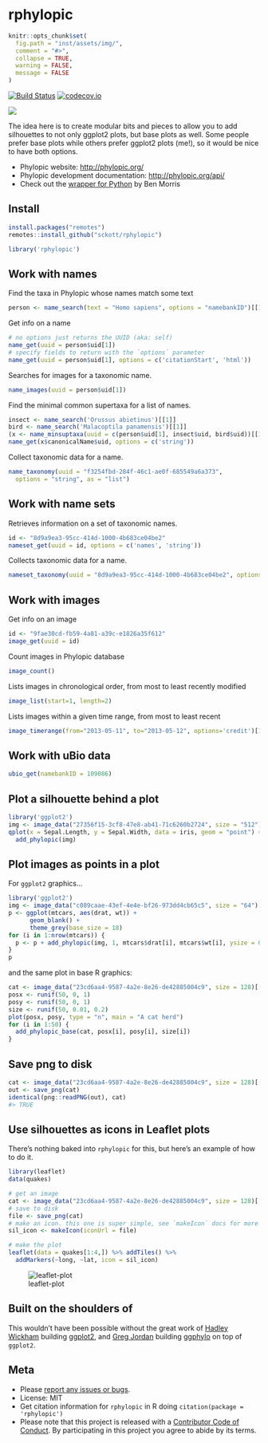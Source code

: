 rphylopic
=======

```r
knitr::opts_chunk$set(
  fig.path = "inst/assets/img/",
  comment = "#>",
  collapse = TRUE,
  warning = FALSE,
  message = FALSE
)
```

[![Build Status](https://api.travis-ci.org/sckott/rphylopic.png)](https://travis-ci.org/sckott/rphylopic)
[![codecov.io](https://codecov.io/github/sckott/rphylopic/coverage.svg?branch=master)](https://codecov.io/github/sckott/rphylopic?branch=master)

![](http://phylopic.org/assets/images/submissions/bedd622a-4de2-4067-8c70-4aa44326d229.128.png)

The idea here is to create modular bits and pieces to allow you to add silhouettes to not only ggplot2 plots, but base plots as well. Some people prefer base plots while others prefer ggplot2 plots (me!), so it would be nice to have both options.

+ Phylopic website: <http://phylopic.org/>
+ Phylopic development documentation: <http://phylopic.org/api/>
+ Check out the [wrapper for Python](https://github.com/bendmorris/python-phylopic) by Ben Morris

## Install

```r
install.packages("remotes")
remotes::install_github("sckott/rphylopic")
```

```r
library('rphylopic')
```

## Work with names

Find the taxa in Phylopic whose names match some text

```r
person <- name_search(text = "Homo sapiens", options = "namebankID")[[1]]
```

Get info on a name

```r
# no options just returns the UUID (aka: self)
name_get(uuid = person$uid[1])
# specify fields to return with the `options` parameter
name_get(uuid = person$uid[1], options = c('citationStart', 'html'))
```

Searches for images for a taxonomic name.

```r
name_images(uuid = person$uid[1])
```

Find the minimal common supertaxa for a list of names.

```r
insect <- name_search('Orussus abietinus')[[1]]
bird <- name_search('Malacoptila panamensis')[[1]]
(x <- name_minsuptaxa(uuid = c(person$uid[1], insect$uid, bird$uid))[[1]])
name_get(x$canonicalName$uid, options = c('string'))
```

Collect taxonomic data for a name.

```r
name_taxonomy(uuid = "f3254fbd-284f-46c1-ae0f-685549a6a373", 
  options = "string", as = "list")
```

## Work with name sets

Retrieves information on a set of taxonomic names.

```r
id <- "8d9a9ea3-95cc-414d-1000-4b683ce04be2"
nameset_get(uuid = id, options = c('names', 'string'))
```

Collects taxonomic data for a name.

```r
nameset_taxonomy(uuid = "8d9a9ea3-95cc-414d-1000-4b683ce04be2", options = "string")$taxa[1:2]
```

## Work with images

Get info on an image

```r
id <- "9fae30cd-fb59-4a81-a39c-e1826a35f612"
image_get(uuid = id)
```

Count images in Phylopic database

```r
image_count()
```

Lists images in chronological order, from most to least recently modified

```r
image_list(start=1, length=2)
```

Lists images within a given time range, from most to least recent

```r
image_timerange(from="2013-05-11", to="2013-05-12", options='credit')[1:2]
```

## Work with uBio data

```r
ubio_get(namebankID = 109086)
```

## Plot a silhouette behind a plot

```r
library('ggplot2')
img <- image_data("27356f15-3cf8-47e8-ab41-71c6260b2724", size = "512")[[1]]
qplot(x = Sepal.Length, y = Sepal.Width, data = iris, geom = "point") +
  add_phylopic(img)
```

## Plot images as points in a plot

For `ggplot2` graphics...

```r
library('ggplot2')
img <- image_data("c089caae-43ef-4e4e-bf26-973dd4cb65c5", size = "64")[[1]]
p <- ggplot(mtcars, aes(drat, wt)) +
      geom_blank() +
      theme_grey(base_size = 18)
for (i in 1:nrow(mtcars)) {
  p <- p + add_phylopic(img, 1, mtcars$drat[i], mtcars$wt[i], ysize = 0.3)
}
p
```

and the same plot in base R graphics:

```r
cat <- image_data("23cd6aa4-9587-4a2e-8e26-de42885004c9", size = 128)[[1]]
posx <- runif(50, 0, 1)
posy <- runif(50, 0, 1)
size <- runif(50, 0.01, 0.2)
plot(posx, posy, type = "n", main = "A cat herd")
for (i in 1:50) {
  add_phylopic_base(cat, posx[i], posy[i], size[i])
}
```

## Save png to disk

```r
cat <- image_data("23cd6aa4-9587-4a2e-8e26-de42885004c9", size = 128)[[1]]
out <- save_png(cat)
identical(png::readPNG(out), cat)
#> TRUE
```

## Use silhouettes as icons in Leaflet plots

There's nothing baked into `rphylopic` for this, but here's an example of how to do it.

```r
library(leaflet)
data(quakes)

# get an image
cat <- image_data("23cd6aa4-9587-4a2e-8e26-de42885004c9", size = 128)[[1]]
# save to disk
file <- save_png(cat)
# make an icon. this one is super simple, see `makeIcon` docs for more options
sil_icon <- makeIcon(iconUrl = file)

# make the plot
leaflet(data = quakes[1:4,]) %>% addTiles() %>%
  addMarkers(~long, ~lat, icon = sil_icon)
```

![leaflet-plot](inst/assets/img/leaflet.png)


## Built on the shoulders of

This wouldn't have been possible without the great work of [Hadley Wickham](http://had.co.nz/) building [ggplot2](https://github.com/hadley/ggplot2), and [Greg Jordan](https://github.com/gjuggler) building [ggphylo](https://github.com/gjuggler/ggphylo) on top of `ggplot2`.

## Meta

* Please [report any issues or bugs](https://github.com/sckott/rphylopic/issues).
* License: MIT
* Get citation information for `rphylopic` in R doing `citation(package = 'rphylopic')`
* Please note that this project is released with a [Contributor Code of Conduct](CODE_OF_CONDUCT.md).
By participating in this project you agree to abide by its terms.
